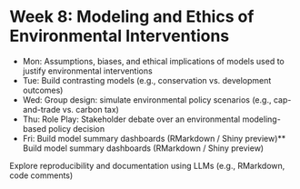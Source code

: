 # Week 8: Modeling and Ethics of Environmental Interventions

- Mon: Assumptions, biases, and ethical implications of models used to justify environmental interventions
- Tue: Build contrasting models (e.g., conservation vs. development outcomes)
- Wed: Group design: simulate environmental policy scenarios (e.g., cap-and-trade vs. carbon tax)
- Thu: Role Play: Stakeholder debate over an environmental modeling-based policy decision
- Fri: Build model summary dashboards (RMarkdown / Shiny preview)** Build model summary dashboards (RMarkdown / Shiny preview)

Explore reproducibility and documentation using LLMs (e.g., RMarkdown, code comments)
